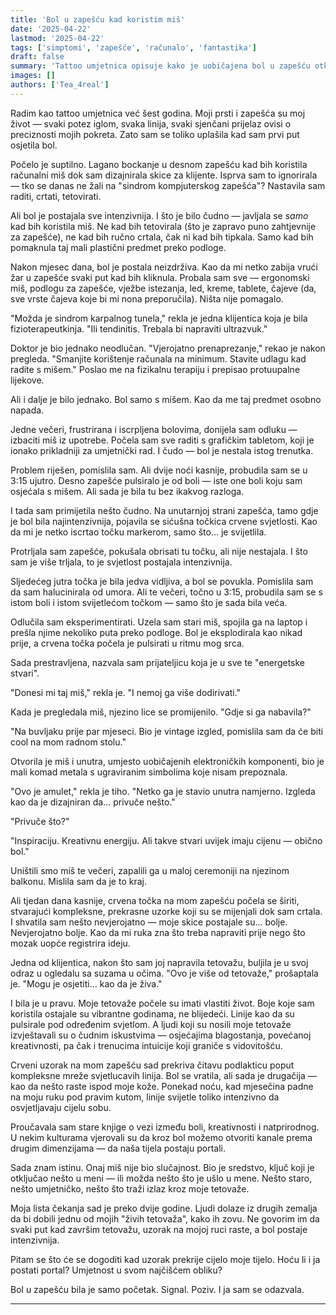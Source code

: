 ```yaml
---
title: 'Bol u zapešću kad koristim miš'
date: '2025-04-22'
lastmod: '2025-04-22'
tags: ['simptomi', 'zapešće', 'računalo', 'fantastika']
draft: false
summary: 'Tattoo umjetnica opisuje kako je uobičajena bol u zapešću otkrila neočekivanu vezu između umjetnosti, boli i nečeg nadnaravnog.'
images: []
authors: ['Tea_4real']
---
```


Radim kao tattoo umjetnica već šest godina. Moji prsti i zapešća su moj život — svaki potez iglom, svaka linija, svaki sjenčani prijelaz ovisi o preciznosti mojih pokreta. Zato sam se toliko uplašila kad sam prvi put osjetila bol.

Počelo je suptilno. Lagano bockanje u desnom zapešću kad bih koristila računalni miš dok sam dizajnirala skice za klijente. Isprva sam to ignorirala — tko se danas ne žali na "sindrom kompjuterskog zapešća"? Nastavila sam raditi, crtati, tetovirati.

Ali bol je postajala sve intenzivnija. I što je bilo čudno — javljala se *samo* kad bih koristila miš. Ne kad bih tetovirala (što je zapravo puno zahtjevnije za zapešće), ne kad bih ručno crtala, čak ni kad bih tipkala. Samo kad bih pomaknula taj mali plastični predmet preko podloge.

Nakon mjesec dana, bol je postala neizdrživa. Kao da mi netko zabija vrući žar u zapešće svaki put kad bih kliknula. Probala sam sve — ergonomski miš, podlogu za zapešće, vježbe istezanja, led, kreme, tablete, čajeve (da, sve vrste čajeva koje bi mi nona preporučila). Ništa nije pomagalo.

"Možda je sindrom karpalnog tunela," rekla je jedna klijentica koja je bila fizioterapeutkinja. "Ili tendinitis. Trebala bi napraviti ultrazvuk."

Doktor je bio jednako neodlučan. "Vjerojatno prenaprezanje," rekao je nakon pregleda. "Smanjite korištenje računala na minimum. Stavite udlagu kad radite s mišem." Poslao me na fizikalnu terapiju i prepisao protuupalne lijekove.

Ali i dalje je bilo jednako. Bol samo s mišem. Kao da me taj predmet osobno napada.

Jedne večeri, frustrirana i iscrpljena bolovima, donijela sam odluku — izbaciti miš iz upotrebe. Počela sam sve raditi s grafičkim tabletom, koji je ionako prikladniji za umjetnički rad. I čudo — bol je nestala istog trenutka.

Problem riješen, pomislila sam. Ali dvije noći kasnije, probudila sam se u 3:15 ujutro. Desno zapešće pulsiralo je od boli — iste one boli koju sam osjećala s mišem. Ali sada je bila tu bez ikakvog razloga.

I tada sam primijetila nešto čudno. Na unutarnjoj strani zapešća, tamo gdje je bol bila najintenzivnija, pojavila se sićušna točkica crvene svjetlosti. Kao da mi je netko iscrtao točku markerom, samo što... je svijetlila.

Protrljala sam zapešće, pokušala obrisati tu točku, ali nije nestajala. I što sam je više trljala, to je svjetlost postajala intenzivnija.

Sljedećeg jutra točka je bila jedva vidljiva, a bol se povukla. Pomislila sam da sam halucinirala od umora. Ali te večeri, točno u 3:15, probudila sam se s istom boli i istom svijetlećom točkom — samo što je sada bila veća.

Odlučila sam eksperimentirati. Uzela sam stari miš, spojila ga na laptop i prešla njime nekoliko puta preko podloge. Bol je eksplodirala kao nikad prije, a crvena točka počela je pulsirati u ritmu mog srca.

Sada prestravljena, nazvala sam prijateljicu koja je u sve te "energetske stvari".

"Donesi mi taj miš," rekla je. "I nemoj ga više dodirivati."

Kada je pregledala miš, njezino lice se promijenilo. "Gdje si ga nabavila?"

"Na buvljaku prije par mjeseci. Bio je vintage izgled, pomislila sam da će biti cool na mom radnom stolu."

Otvorila je miš i unutra, umjesto uobičajenih elektroničkih komponenti, bio je mali komad metala s ugraviranim simbolima koje nisam prepoznala.

"Ovo je amulet," rekla je tiho. "Netko ga je stavio unutra namjerno. Izgleda kao da je dizajniran da... privuče nešto."

"Privuče što?"

"Inspiraciju. Kreativnu energiju. Ali takve stvari uvijek imaju cijenu — obično bol."

Uništili smo miš te večeri, zapalili ga u maloj ceremoniji na njezinom balkonu. Mislila sam da je to kraj.

Ali tjedan dana kasnije, crvena točka na mom zapešću počela se širiti, stvarajući kompleksne, prekrasne uzorke koji su se mijenjali dok sam crtala. I shvatila sam nešto nevjerojatno — moje skice postajale su... bolje. Nevjerojatno bolje. Kao da mi ruka zna što treba napraviti prije nego što mozak uopće registrira ideju.

Jedna od klijentica, nakon što sam joj napravila tetovažu, buljila je u svoj odraz u ogledalu sa suzama u očima. "Ovo je više od tetovaže," prošaptala je. "Mogu je osjetiti... kao da je živa."

I bila je u pravu. Moje tetovaže počele su imati vlastiti život. Boje koje sam koristila ostajale su vibrantne godinama, ne blijedeći. Linije kao da su pulsirale pod određenim svjetlom. A ljudi koji su nosili moje tetovaže izvještavali su o čudnim iskustvima — osjećajima blagostanja, povećanoj kreativnosti, pa čak i trenucima intuicije koji graniče s vidovitošću.

Crveni uzorak na mom zapešću sad prekriva čitavu podlakticu poput kompleksne mreže svjetlucavih linija. Bol se vratila, ali sada je drugačija — kao da nešto raste ispod moje kože. Ponekad noću, kad mjesečina padne na moju ruku pod pravim kutom, linije svijetle toliko intenzivno da osvjetljavaju cijelu sobu.

Proučavala sam stare knjige o vezi između boli, kreativnosti i natprirodnog. U nekim kulturama vjerovali su da kroz bol možemo otvoriti kanale prema drugim dimenzijama — da naša tijela postaju portali.

Sada znam istinu. Onaj miš nije bio slučajnost. Bio je sredstvo, ključ koji je otključao nešto u meni — ili možda nešto što je ušlo u mene. Nešto staro, nešto umjetničko, nešto što traži izlaz kroz moje tetovaže.

Moja lista čekanja sad je preko dvije godine. Ljudi dolaze iz drugih zemalja da bi dobili jednu od mojih "živih tetovaža", kako ih zovu. Ne govorim im da svaki put kad završim tetovažu, uzorak na mojoj ruci raste, a bol postaje intenzivnija.

Pitam se što će se dogoditi kad uzorak prekrije cijelo moje tijelo. Hoću li i ja postati portal? Umjetnost u svom najčišćem obliku?

Bol u zapešću bila je samo početak. Signal. Poziv. I ja sam se odazvala.

<StoryDisclaimer />

---

<SymptomStoryForm />